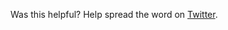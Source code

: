 Was this helpful? Help spread the word on
[Twitter](https://twitter.com/intent/tweet?text=.@ReactNativeMSFT&hashtags=rnxkit).
